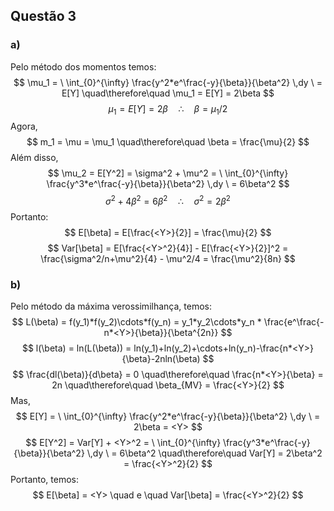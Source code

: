 ## Questão 3

### a)
Pelo método dos momentos temos:  
$$ \mu_1 = \ \int_{0}^{\infty} \frac{y^2*e^\frac{-y}{\beta}}{\beta^2} \,dy \ = E[Y] \quad\therefore\quad  
\mu_1 = E[Y] = 2\beta $$
$$ \mu_1 = E[Y] = 2\beta \quad\therefore\quad \beta = \mu_1/2 $$
Agora,
$$ m_1 = \mu = \mu_1 \quad\therefore\quad \beta = \frac{\mu}{2} $$
Além disso,
$$ \mu_2 = E[Y^2] = \sigma^2 + \mu^2 =  
\ \int_{0}^{\infty} \frac{y^3*e^\frac{-y}{\beta}}{\beta^2} \,dy \ = 6\beta^2 $$
$$ \sigma^2 + 4\beta^2 = 6\beta^2 \quad\therefore\quad \sigma^2 = 2\beta^2 $$
Portanto:
$$ E[\beta] = E[\frac{<Y>}{2}] = \frac{\mu}{2} $$
$$ Var[\beta] = E[\frac{<Y>^2}{4}] - E[\frac{<Y>}{2}]^2 =  
\frac{\sigma^2/n+\mu^2}{4} - \mu^2/4 = \frac{\mu^2}{8n} $$

### b)
Pelo método da máxima verossimilhança, temos:
$$ L(\beta) = f(y_1)*f(y_2)\cdots*f(y_n) = y_1*y_2\cdots*y_n * \frac{e^\frac{-n*<Y>}{\beta}}{\beta^{2n}} $$
$$ l(\beta) = ln(L(\beta)) = ln(y_1)+ln(y_2)+\cdots+ln(y_n)-\frac{n*<Y>}{\beta}-2nln(\beta) $$
$$ \frac{dl(\beta)}{d\beta} = 0 \quad\therefore\quad \frac{n*<Y>}{\beta} = 2n \quad\therefore\quad \beta_{MV} = \frac{<Y>}{2} $$
Mas,
$$ E[Y] = \ \int_{0}^{\infty} \frac{y^2*e^\frac{-y}{\beta}}{\beta^2} \,dy \ =  
2\beta = <Y> $$
$$ E[Y^2] = Var[Y] + <Y>^2 =  
\ \int_{0}^{\infty} \frac{y^3*e^\frac{-y}{\beta}}{\beta^2} \,dy \ = 6\beta^2  
\quad\therefore\quad Var[Y] = 2\beta^2 = \frac{<Y>^2}{2} $$
Portanto, temos:
$$ E[\beta] = <Y> \quad e \quad Var[\beta] = \frac{<Y>^2}{2} $$